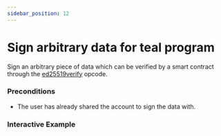 ```yaml
---
sidebar_position: 12
--- 
```



# Sign arbitrary data for teal program

Sign an arbitrary piece of data which can be verified by a smart contract through the [ed25519verify](https://developer.algorand.org/docs/get-details/dapps/avm/teal/opcodes/#ed25519verify) opcode.

### Preconditions

* The user has already shared the account to sign the data with.

### Interactive Example
<TealSignExample />
